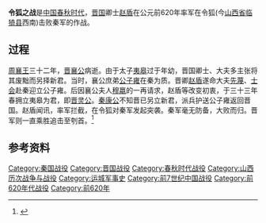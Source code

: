 {{Campaignbox 秦晋战争}}
'''令狐之战'''是[[中国|中国]][[春秋时代|春秋时代]]，[[晋国|晋国]]卿士[[赵盾|赵盾]]在公元前620年率军在令狐(今[[山西省|山西省]][[临猗县|临猗县]]西南)击败秦军的作战。

== 过程 ==
[[周襄王|周襄王]]三十二年，[[晋襄公|晋襄公]]病逝。由于太子[[姬夷皋|夷皋]]过于年幼，晋国卿士、大夫多主张将其废黜而另择新君。当时，襄公庶弟[[公子雍|公子雍]]在秦为质。晋卿[[赵盾|赵盾]]遂命大夫[[先蔑|先蔑]]、[[士会|士会]]赴秦迎立公子雍。后因襄公夫人[[穆嬴|穆嬴]]的一再请求，赵盾等改变初衷，于三十三年春拥立夷皋为君，即[[晋灵公|晋灵公]]。[[秦康公|秦康公]]不知晋已另立新君，派兵护送公子雍返回晋国。赵盾闻讯，率军拦截，在令狐对秦军发起突袭。秦军毫无防备，大败而归。晋军则一直乘胜追击至刳首。<ref>{{Cite web |url=http://lyxyj.sxyjcz.gov.cn/Article/ShowArticle.asp?ArticleID=27 |title=春秋令狐之战 |accessdate=2011-12-29 |archive-date=2012-07-12 |archive-url=https://archive.is/20120712022734/http://lyxyj.sxyjcz.gov.cn/Article/ShowArticle.asp?ArticleID=27 |dead-url=no }}</ref>

== 参考资料 ==
{{Reflist|2}}

[[Category:秦国战役|Category:秦国战役]]
[[Category:晋国战役|Category:晋国战役]]
[[Category:春秋时代战役|Category:春秋时代战役]]
[[Category:山西历次战争与战役|Category:山西历次战争与战役]]
[[Category:运城军事史|Category:运城军事史]]
[[Category:前7世纪中国战役|Category:前7世纪中国战役]]
[[Category:前620年代战役|Category:前620年代战役]]
[[Category:前620年|Category:前620年]]